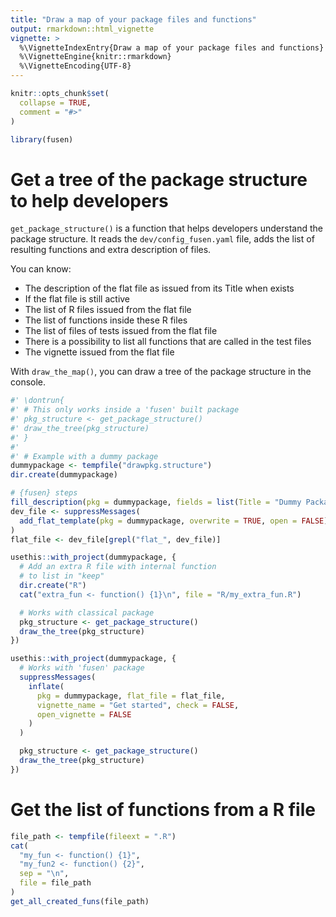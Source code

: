 ```yaml
---
title: "Draw a map of your package files and functions"
output: rmarkdown::html_vignette
vignette: >
  %\VignetteIndexEntry{Draw a map of your package files and functions}
  %\VignetteEngine{knitr::rmarkdown}
  %\VignetteEncoding{UTF-8}
---
```


```r
knitr::opts_chunk$set(
  collapse = TRUE,
  comment = "#>"
)
```

```r
library(fusen)
```

<!-- WARNING - This vignette is generated by {fusen} from dev/flat_get_package_structure.Rmd: do not edit by hand -->




# Get a tree of the package structure to help developers

`get_package_structure()` is a function that helps developers understand the package structure. It reads the `dev/config_fusen.yaml` file, adds the list of resulting functions and extra description of files.  

You can know:

- The description of the flat file as issued from its Title when exists
- If the flat file is still active
- The list of R files issued from the flat file
- The list of functions inside these R files
- The list of files of tests issued from the flat file
- There is a possibility to list all functions that are called in the test files
- The vignette issued from the flat file

With `draw_the_map()`, you can draw a tree of the package structure in the console.

```r
#' \dontrun{
#' # This only works inside a 'fusen' built package
#' pkg_structure <- get_package_structure()
#' draw_the_tree(pkg_structure)
#' }
#'
#' # Example with a dummy package
dummypackage <- tempfile("drawpkg.structure")
dir.create(dummypackage)

# {fusen} steps
fill_description(pkg = dummypackage, fields = list(Title = "Dummy Package"))
dev_file <- suppressMessages(
  add_flat_template(pkg = dummypackage, overwrite = TRUE, open = FALSE)
)
flat_file <- dev_file[grepl("flat_", dev_file)]

usethis::with_project(dummypackage, {
  # Add an extra R file with internal function
  # to list in "keep"
  dir.create("R")
  cat("extra_fun <- function() {1}\n", file = "R/my_extra_fun.R")

  # Works with classical package
  pkg_structure <- get_package_structure()
  draw_the_tree(pkg_structure)
})

usethis::with_project(dummypackage, {
  # Works with 'fusen' package
  suppressMessages(
    inflate(
      pkg = dummypackage, flat_file = flat_file,
      vignette_name = "Get started", check = FALSE,
      open_vignette = FALSE
    )
  )

  pkg_structure <- get_package_structure()
  draw_the_tree(pkg_structure)
})
```



# Get the list of functions from a R file
    
  
```r
file_path <- tempfile(fileext = ".R")
cat(
  "my_fun <- function() {1}",
  "my_fun2 <- function() {2}",
  sep = "\n",
  file = file_path
)
get_all_created_funs(file_path)
```

  
  


